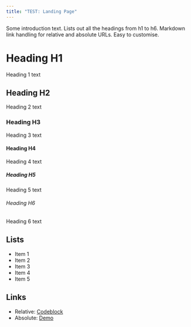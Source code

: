 ```yaml
---
title: "TEST: Landing Page"
---
```


Some introduction text. Lists out all the headings from h1 to h6. Markdown link handling for relative and absolute URLs. Easy to customise.

# Heading H1
Heading 1 text

## Heading H2
Heading 2 text

### Heading H3
Heading 3 text

#### Heading H4
Heading 4 text

##### Heading H5
Heading 5 text

###### Heading H6
Heading 6 text

## Lists
- Item 1
- Item 2
- Item 3
- Item 4
- Item 5

## Links

* Relative: [Codeblock](/codeblock)
* Absolute: [Demo](https://learn.hasura.io/graphql/react)